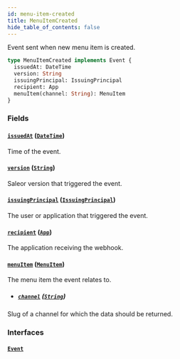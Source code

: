 ```yaml
---
id: menu-item-created
title: MenuItemCreated
hide_table_of_contents: false
---
```


Event sent when new menu item is created.

```graphql
type MenuItemCreated implements Event {
  issuedAt: DateTime
  version: String
  issuingPrincipal: IssuingPrincipal
  recipient: App
  menuItem(channel: String): MenuItem
}
```

### Fields

#### [`issuedAt`](#) ([`DateTime`](../../../developer/api-reference/scalars/date-time))

Time of the event.

#### [`version`](#) ([`String`](../../../developer/api-reference/scalars/string))

Saleor version that triggered the event.

#### [`issuingPrincipal`](#) ([`IssuingPrincipal`](../../../developer/api-reference/unions/issuing-principal))

The user or application that triggered the event.

#### [`recipient`](#) ([`App`](../../../developer/api-reference/objects/app))

The application receiving the webhook.

#### [`menuItem`](#) ([`MenuItem`](../../../developer/api-reference/objects/menu-item))

The menu item the event relates to.

- ##### [`channel`](#) ([`String`](../../../developer/api-reference/scalars/string))

Slug of a channel for which the data should be returned.

### Interfaces

#### [`Event`](../../../developer/api-reference/interfaces/event)
